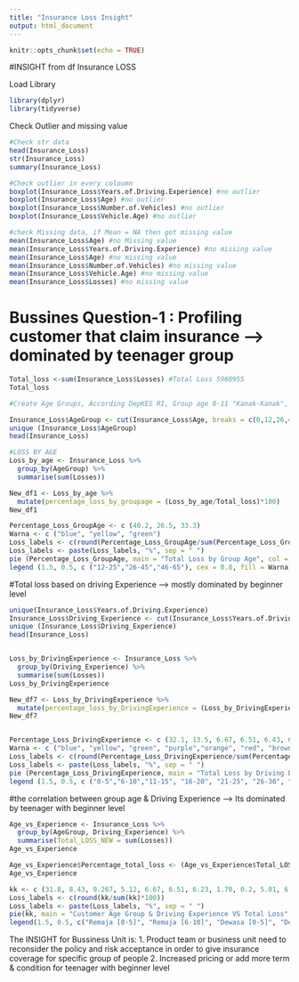 ---
title: "Insurance Loss Insight"
output: html_document
---

```{r setup, include=FALSE}
knitr::opts_chunk$set(echo = TRUE)
```

#INSIGHT from df Insurance LOSS


Load Library
```{r}
library(dplyr)
library(tidyverse)
```

Check Outlier and missing value
```{r}
#Check str data
head(Insurance_Loss)
str(Insurance_Loss)
summary(Insurance_Loss)

#Check outlier in every coloumn
boxplot(Insurance_Loss$Years.of.Driving.Experience) #no outlier
boxplot(Insurance_Loss$Age) #no outlier
boxplot(Insurance_Loss$Number.of.Vehicles) #no outlier
boxplot(Insurance_Loss$Vehicle.Age) #no outlier

#check Missing data, if Mean = NA then got missing value
mean(Insurance_Loss$Age) #no Missing value
mean(Insurance_Loss$Years.of.Driving.Experience) #no missing value
mean(Insurance_Loss$Age) #no missing value
mean(Insurance_Loss$Number.of.Vehicles) #no missing value
mean(Insurance_Loss$Vehicle.Age) #no missing value
mean(Insurance_Loss$Losses) #no missing value
```


# Bussines Question-1 : Profiling customer that claim insurance --> dominated by teenager group
```{r}
Total_loss <-sum(Insurance_Loss$Losses) #Total Loss 5960955
Total_loss

#Create Age Groups, According DepKES RI, Group age 0-11 "Kanak-Kanak", 12-25 "Remaja", 26-45 "Dewasa", 46-65 "Lansia"

Insurance_Loss$AgeGroup <- cut(Insurance_Loss$Age, breaks = c(0,12,26,46,Inf), labels = c("0-11", "12-25", "26-45", "46-65"),  right = FALSE)
unique (Insurance_Loss$AgeGroup)
head(Insurance_Loss)

#LOSS BY AGE
Loss_by_age <- Insurance_Loss %>%
  group_by(AgeGroup) %>%
  summarise(sum(Losses))

New_df1 <- Loss_by_age %>%
  mutate(percentage_loss_by_groupage = (Loss_by_age/Total_loss)*100)
New_df1

Percentage_Loss_GroupAge <- c (40.2, 26.5, 33.3)
Warna <- c ("blue", "yellow", "green")
Loss_labels <- c(round(Percentage_Loss_GroupAge/sum(Percentage_Loss_GroupAge)*100,1))
Loss_labels <- paste(Loss_labels, "%", sep = " ")
pie (Percentage_Loss_GroupAge, main = "Total Loss by Group Age", col = Warna, labels = Loss_labels, cex=0.8)
legend (1.5, 0.5, c ("12-25","26-45","46-65"), cex = 0.8, fill = Warna)
```

#Total loss based on driving Experience --> mostly dominated by beginner level
```{r}
unique(Insurance_Loss$Years.of.Driving.Experience)
Insurance_Loss$Driving_Experience <- cut(Insurance_Loss$Years.of.Driving.Experience, breaks = c(0,6,11,16,21,26,31,36,41,46,51, Inf), labels = c("0-5", "6-10", "11-15", "16-20","21-25","26-30","31-35","36-40","41-45","46-50", ">51"),  right = FALSE)
unique (Insurance_Loss$Driving_Experience)
head(Insurance_Loss)


Loss_by_DrivingExperience <- Insurance_Loss %>%
  group_by(Driving_Experience) %>%
  summarise(sum(Losses))
Loss_by_DrivingExperience

New_df7 <- Loss_by_DrivingExperience %>%
  mutate(percentage_loss_by_DrivingExperience = (Loss_by_DrivingExperience/Total_loss)*100)
New_df7


Percentage_Loss_DrivingExperience <- c (32.1, 13.5, 6.67, 6.51, 6.43, 6.71, 6.48, 6.44, 15.1)
Warna <- c ("blue", "yellow", "green", "purple","orange", "red", "brown", "black", "pink")
Loss_labels <- c(round(Percentage_Loss_DrivingExperience/sum(Percentage_Loss_DrivingExperience)*100,1))
Loss_labels <- paste(Loss_labels, "%", sep = " ")
pie (Percentage_Loss_DrivingExperience, main = "Total Loss by Driving Experience", col = Warna, labels = Loss_labels, cex=0.8)
legend (1.5, 0.5, c ("0-5","6-10","11-15", "16-20", "21-25", "26-30", "31-35", "36-40",">41"), cex = 0.8, fill = Warna)

```

#the correlation between group age & Driving Experience --> Its dominated by teenager with beginner level
```{r}
Age_vs_Experience <- Insurance_Loss %>%
  group_by(AgeGroup, Driving_Experience) %>%
  summarise(Total_LOSS_NEW = sum(Losses))
Age_vs_Experience

Age_vs_Experience$Percentage_total_loss <- (Age_vs_Experience$Total_LOSS_NEW/Total_loss)*100
Age_vs_Experience

kk <- c (31.8, 8.43, 0.267, 5.12, 6.67, 6.51, 6.23, 1.70, 0.2, 5.01, 6.48, 6.44, 15.2)
Loss_labels <- c(round(kk/sum(kk)*100))
Loss_labels <- paste(Loss_labels, "%", sep = " ")
pie(kk, main = "Customer Age Group & Driving Experience VS Total Loss", col = colors(distinct = F),labels = Loss_labels, cex= 0.6)
legend(1.5, 0.5, c("Remaja [0-5]", "Remaja [6-10]", "Dewasa [0-5]", "Dewasa [6-10]", "Dewasa [11-15]", "Dewasa [16-20]", "Dewasa [21-25]", "Dewasa [26-30", "Lansia [21-25]", "Lansia [26-30]", "Lansia [31-35]", "Lansia [36-40]","Lansia [>41]"), cex = 0.6, fill = colors())
```
The INSIGHT for Bussiness Unit is:
1. Product team or business unit need to reconsider the policy and risk acceptance in order to give insurance coverage for specific group of people
2. Increased pricing or add more term & condition for teenager with beginner level
